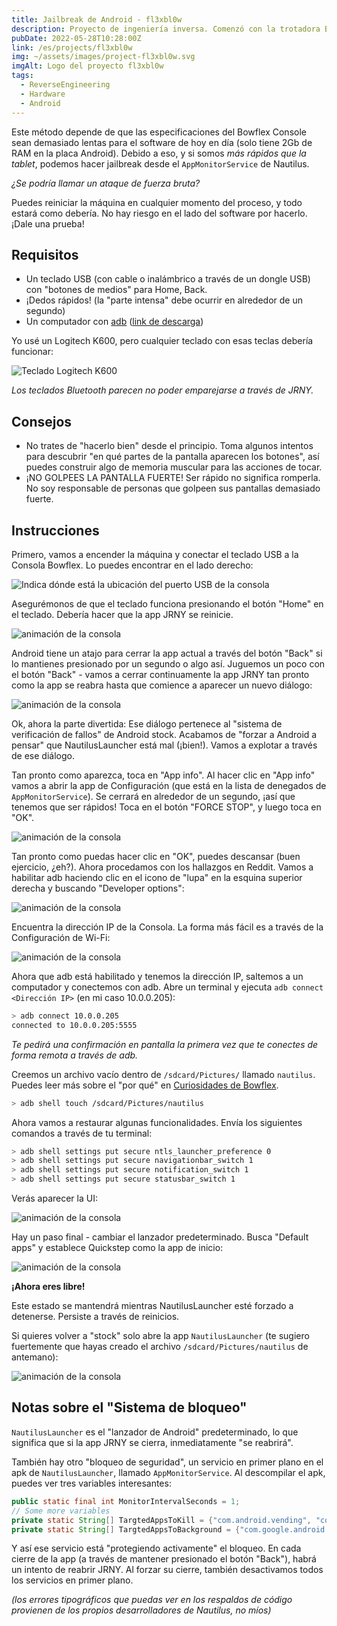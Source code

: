 ```yaml
---
title: Jailbreak de Android - fl3xbl0w
description: Proyecto de ingeniería inversa. Comenzó con la trotadora Bowflex Treadmill 22 pero terminó generalizándose para cualquier máquina con Android vendida por Nautilus Inc. (Nautilus, Bowflex, Schwinn).
pubDate: 2022-05-28T10:28:00Z
link: /es/projects/fl3xbl0w
img: ~/assets/images/project-fl3xbl0w.svg
imgAlt: Logo del proyecto fl3xbl0w
tags:
  - ReverseEngineering
  - Hardware
  - Android
---
```



Este método depende de que las especificaciones del Bowflex Console sean demasiado lentas para el software de hoy en día (solo tiene 2Gb de RAM en la placa Android). Debido a eso, y si somos _más rápidos que la tablet_, podemos hacer jailbreak desde el `AppMonitorService` de Nautilus.

_¿Se podría llamar un ataque de fuerza bruta?_

Puedes reiniciar la máquina en cualquier momento del proceso, y todo estará como debería. No hay riesgo en el lado del software por hacerlo. ¡Dale una prueba!

## Requisitos

- Un teclado USB (con cable o inalámbrico a través de un dongle USB) con "botones de medios" para Home, Back.
- ¡Dedos rápidos! (la "parte intensa" debe ocurrir en alrededor de un segundo)
- Un computador con [adb](https://developer.android.com/studio/command-line/adb) ([link de descarga](https://developer.android.com/studio/releases/platform-tools))

Yo usé un Logitech K600, pero cualquier teclado con esas teclas debería funcionar:

<Image src={LogiKeys} alt="Teclado Logitech K600" format="webp" />

_Los teclados Bluetooth parecen no poder emparejarse a través de JRNY._

## Consejos

- No trates de "hacerlo bien" desde el principio. Toma algunos intentos para descubrir "en qué partes de la pantalla aparecen los botones", así puedes construir algo de memoria muscular para las acciones de tocar.
- ¡NO GOLPEES LA PANTALLA FUERTE! Ser rápido no significa romperla. No soy responsable de personas que golpeen sus pantallas demasiado fuerte.

## Instrucciones

Primero, vamos a encender la máquina y conectar el teclado USB a la Consola Bowflex. Lo puedes encontrar en el lado derecho:

<Image
  src={ConsoleUSB}
  alt="Indica dónde está la ubicación del puerto USB de la consola"
  format="webp"
/>

Asegurémonos de que el teclado funciona presionando el botón "Home" en el teclado. Debería hacer que la app JRNY se reinicie.

<Image src={Console01} alt="animación de la consola" format="webp" />

Android tiene un atajo para cerrar la app actual a través del botón "Back" si lo mantienes presionado por un segundo o algo así.
Juguemos un poco con el botón "Back" - vamos a cerrar continuamente la app JRNY tan pronto como la app se reabra hasta que comience a aparecer un nuevo diálogo:

<Image src={Console02} alt="animación de la consola" format="webp" />

Ok, ahora la parte divertida: Ese diálogo pertenece al "sistema de verificación de fallos" de Android stock. Acabamos de "forzar a Android a pensar" que NautilusLauncher está mal (¡bien!). Vamos a explotar a través de ese diálogo.

Tan pronto como aparezca, toca en "App info". Al hacer clic en "App info" vamos a abrir la app de Configuración (que está en la lista de denegados de `AppMonitorService`). Se cerrará en alrededor de un segundo, ¡así que tenemos que ser rápidos! Toca en el botón "FORCE STOP", y luego toca en "OK".

<Image src={Console03} alt="animación de la consola" format="webp" />

Tan pronto como puedas hacer clic en "OK", puedes descansar (buen ejercicio, ¿eh?). Ahora procedamos con los hallazgos en Reddit. Vamos a habilitar adb haciendo clic en el icono de "lupa" en la esquina superior derecha y buscando "Developer options":

<Image src={Console04} alt="animación de la consola" format="webp" />

Encuentra la dirección IP de la Consola. La forma más fácil es a través de la Configuración de Wi-Fi:

<Image src={Console05} alt="animación de la consola" format="webp" />

Ahora que adb está habilitado y tenemos la dirección IP, saltemos a un computador y conectemos con adb. Abre un terminal y ejecuta `adb connect <Dirección IP>` (en mi caso 10.0.0.205):

```sh
> adb connect 10.0.0.205
connected to 10.0.0.205:5555
```

_Te pedirá una confirmación en pantalla la primera vez que te conectes de forma remota a través de adb._

Creemos un archivo vacío dentro de `/sdcard/Pictures/` llamado `nautilus`. Puedes leer más sobre el "por qué" en [Curiosidades de Bowflex](/es/projects/fl3xbl0w/quirks).

```sh
> adb shell touch /sdcard/Pictures/nautilus
```

Ahora vamos a restaurar algunas funcionalidades. Envía los siguientes comandos a través de tu terminal:

```sh
> adb shell settings put secure ntls_launcher_preference 0
> adb shell settings put secure navigationbar_switch 1
> adb shell settings put secure notification_switch 1
> adb shell settings put secure statusbar_switch 1
```

Verás aparecer la UI:

<Image src={Console06} alt="animación de la consola" format="webp" />

Hay un paso final - cambiar el lanzador predeterminado. Busca "Default apps" y establece Quickstep como la app de inicio:

<Image src={Console07} alt="animación de la consola" format="webp" />

**¡Ahora eres libre!**

Este estado se mantendrá mientras NautilusLauncher esté forzado a detenerse. Persiste a través de reinicios.

Si quieres volver a "stock" solo abre la app `NautilusLauncher` (te sugiero fuertemente que hayas creado el archivo `/sdcard/Pictures/nautilus` de antemano):

<Image src={Console08} alt="animación de la consola" format="webp" />

## Notas sobre el "Sistema de bloqueo"

`NautilusLauncher` es el "lanzador de Android" predeterminado, lo que significa que si la app JRNY se cierra, inmediatamente "se reabrirá".

También hay otro "bloqueo de seguridad", un servicio en primer plano en el apk de `NautilusLauncher`, llamado `AppMonitorService`. Al descompilar el apk, puedes ver tres variables interesantes:

```java
public static final int MonitorIntervalSeconds = 1;
// Some more variables
private static String[] TargtedAppsToKill = {"com.android.vending", "com.android.settings", "com.android.chrome", "com.google.android.gm", "com.google.android.youtube"};
private static String[] TargtedAppsToBackground = {"com.google.android.googlequicksearchbox:interactor", "com.google.android.googlequicksearchbox:search", "com.google.android.googlequicksearchbox", "com.android.launcher3", "com.google.android.inputmethod.latin"};
```

Y así ese servicio está "protegiendo activamente" el bloqueo. En cada cierre de la app (a través de mantener presionado el botón "Back"), habrá un intento de reabrir JRNY. Al forzar su cierre, también desactivamos todos los servicios en primer plano.

_(los errores tipográficos que puedas ver en los respaldos de código provienen de los propios desarrolladores de Nautilus, no míos)_

